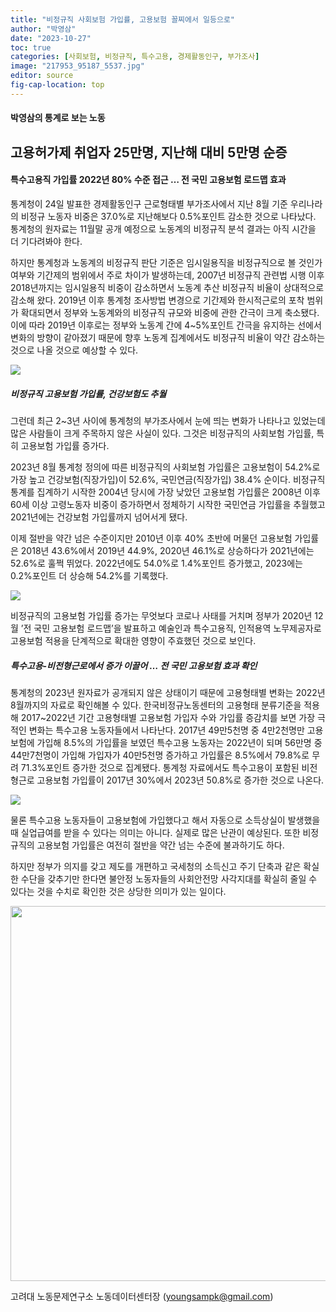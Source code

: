 ```yaml
---
title: "비정규직 사회보험 가입률, 고용보험 꼴찌에서 일등으로"
author: "박영삼"
date: "2023-10-27"
toc: true
categories: [사회보험, 비정규직, 특수고용, 경제활동인구, 부가조사]
image: "217953_95187_5537.jpg"
editor: source
fig-cap-location: top
---
```


#### 박영삼의 통계로 보는 노동

## 고용허가제 취업자 25만명, 지난해 대비 5만명 순증

#### 특수고용직 가입률 2022년 80% 수준 접근 … 전 국민 고용보험 로드맵 효과

통계청이 24일 발표한 경제활동인구 근로형태별 부가조사에서 지난 8월 기준 우리나라의 비정규 노동자 비중은 37.0%로 지난해보다 0.5%포인트 감소한 것으로 나타났다. 통계청의 원자료는 11월말 공개 예정으로 노동계의 비정규직 분석 결과는 아직 시간을 더 기다려봐야 한다.

하지만 통계청과 노동계의 비정규직 판단 기준은 임시일용직을 비정규직으로 볼 것인가 여부와 기간제의 범위에서 주로 차이가 발생하는데, 2007년 비정규직 관련법 시행 이후 2018년까지는 임시일용직 비중이 감소하면서 노동계 추산 비정규직 비율이 상대적으로 감소해 왔다. 2019년 이후 통계청 조사방법 변경으로 기간제와 한시적근로의 포착 범위가 확대되면서 정부와 노동계와의 비정규직 규모와 비중에 관한 간극이 크게 축소됐다. 이에 따라 2019년 이후로는 정부와 노동계 간에 4\~5%포인트 간극을 유지하는 선에서 변화의 방향이 같아졌기 때문에 향후 노동계 집계에서도 비정규직 비율이 약간 감소하는 것으로 나올 것으로 예상할 수 있다.

![](217953_95166_3245.jpg){fig-align="center"}

##### 비정규직 고용보험 가입률, 건강보험도 추월

그런데 최근 2\~3년 사이에 통계청의 부가조사에서 눈에 띄는 변화가 나타나고 있었는데 많은 사람들이 크게 주목하지 않은 사실이 있다. 그것은 비정규직의 사회보험 가입률, 특히 고용보험 가입률 증가다.

2023년 8월 통계청 정의에 따른 비정규직의 사회보험 가입률은 고용보험이 54.2%로 가장 높고 건강보험(직장가입)이 52.6%, 국민연금(직장가입) 38.4% 순이다. 비정규직 통계를 집계하기 시작한 2004년 당시에 가장 낮았던 고용보험 가입률은 2008년 이후 60세 이상 고령노동자 비중이 증가하면서 정체하기 시작한 국민연금 가입률을 추월했고 2021년에는 건강보험 가입률까지 넘어서게 됐다.

이제 절반을 약간 넘은 수준이지만 2010년 이후 40% 초반에 머물던 고용보험 가입률은 2018년 43.6%에서 2019년 44.9%, 2020년 46.1%로 상승하다가 2021년에는 52.6%로 훌쩍 뛰었다. 2022년에도 54.0%로 1.4%포인트 증가했고, 2023에는 0.2%포인트 더 상승해 54.2%를 기록했다.

![](217953_95227_1642.jpg){fig-align="center"}

비정규직의 고용보험 가입률 증가는 무엇보다 코로나 사태를 거치며 정부가 2020년 12월 ‘전 국민 고용보험 로드맵’을 발표하고 예술인과 특수고용직, 인적용역 노무제공자로 고용보험 적용을 단계적으로 확대한 영향이 주효했던 것으로 보인다.

##### 특수고용-비전형근로에서 증가 이끌어 … 전 국민 고용보험 효과 확인

통계청의 2023년 원자료가 공개되지 않은 상태이기 때문에 고용형태별 변화는 2022년 8월까지의 자료로 확인해볼 수 있다. 한국비정규노동센터의 고용형태 분류기준을 적용해 2017\~2022년 기간 고용형태별 고용보험 가입자 수와 가입률 증감치를 보면 가장 극적인 변화는 특수고용 노동자들에서 나타난다. 2017년 49만5천명 중 4만2천명만 고용보험에 가입해 8.5%의 가입률을 보였던 특수고용 노동자는 2022년이 되며 56만명 중 44만7천명이 가입해 가입자가 40만5천명 증가하고 가입률은 8.5%에서 79.8%로 무려 71.3%포인트 증가한 것으로 집계됐다. 통계청 자료에서도 특수고용이 포함된 비전형근로 고용보험 가입률이 2017년 30%에서 2023년 50.8%로 증가한 것으로 나온다.

![](217953_95168_3245.jpg){fig-align="center"}

물론 특수고용 노동자들이 고용보험에 가입했다고 해서 자동으로 소득상실이 발생했을 때 실업급여를 받을 수 있다는 의미는 아니다. 실제로 많은 난관이 예상된다. 또한 비정규직의 고용보험 가입률은 여전히 절반을 약간 넘는 수준에 불과하기도 하다.

하지만 정부가 의지를 갖고 제도를 개편하고 국세청의 소득신고 주기 단축과 같은 확실한 수단을 갖추기만 한다면 불안정 노동자들의 사회안전망 사각지대를 확실히 줄일 수 있다는 것을 수치로 확인한 것은 상당한 의미가 있는 일이다.

![](217953_95187_5537.jpg){fig-align="center" width="600"}

고려대 노동문제연구소 노동데이터센터장 ([youngsampk\@gmail.com](youngsampk@gmail.com))\

